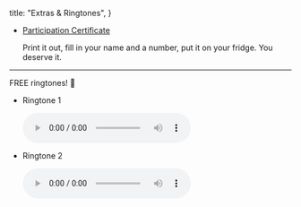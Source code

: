   title: "Extras & Ringtones",
}

- [Participation Certificate](/files/ahurle-dev-participation-certificate.pdf)

  Print it out, fill in your name and a number, put it on your fridge. You deserve it.

---

FREE ringtones! 🤑

<!-- eslint-disable jsx-a11y/media-has-caption -->

- Ringtone 1

  <audio controls src="/files/ringtone-1.mp3" />

  Download as: [MP3](/files/ringtone-1.mp3) [MIDI](/files/ringtone-1.mid)

- Ringtone 2

  <audio controls src="/files/ringtone-2.mp3" />

  Download as: [MP3](/files/ringtone-2.mp3) [MIDI](/files/ringtone-2.mid)

<!-- eslint-enable jsx-a11y/media-has-caption -->
